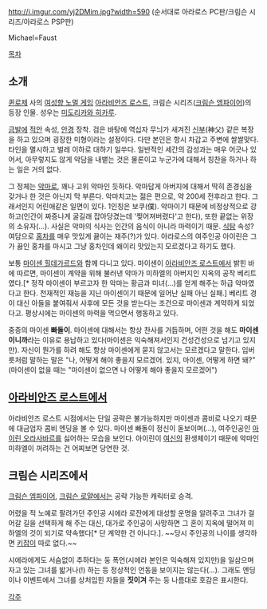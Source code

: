 http://i.imgur.com/yj2DMim.jpg?width=590
(순서대로 아라로스 PC판/크림슨 시리즈/아라로스 PSP판)

Michael=Faust

[[목차]]
== 소개 ==
[[퀸로제]] 사의 [[여성향 노멀 게임]] [[아라비안즈 로스트]], 크림슨 시리즈([[크림슨 엠파이어]])의 등장 인물. 
성우는 [[미도리카와 히카루]].

[[금발]]에 [[적안]] 속성, [[안경]] 장착. 검은 바탕에 역십자 무늬가 새겨진 [[신부]](神父) 같은 복장을 하고 있으며 굉장한 미형이라는 설정이다. 다만 본인은 항시 차갑고 주변에 쌀쌀맞다. 타인을 멸시하고 벌레 이하로 대하기 일쑤다. 일반적인 세간의 감성과는 매우 어긋나 있어서, 아무렇지도 않게 악담을 내뱉는 것은 물론이고 누군가에 대해서 칭찬을 하거나 하는 일은 거의 없다.

그 정체는 [[악마]]로, 꽤나 고위 악마인 듯하다. 악마답게 아버지에 대해서 딱히 존경심을 갖거나 한 것은 아닌지 막 부른다. 악마치고는 젊은 편으로, 약 200세 전후라고 한다. 그래서인지 어린애같은 일면이 있다. 1인칭은 보쿠(僕).
악마이기 때문에 비정상적으로 강하고(인간이 짜증나게 굴길래 잡아당겼는데 '찢어져버렸다'고 한다), 또한 끝없는 위장의 소유자(…). 사실은 악마의 식사는 인간의 음식이 아니라 마력이기 때문. [[식탐]] 속성? 
여담으로 [[홍차]]를 매우 맛있게 끓이는 재주(?)가 있다. 아라로스의 여주인공 아이린은 그가 끓인 홍차를 마시고 그냥 홍차인데 왜이리 맛있는지 모르겠다고 하기도 했다.

보통 [[마이센 힐데가르드]]와 함께 다니고 있다. 마이센이 [[아라비안즈 로스트]]에서 밝힌 바에 따르면, 마이센이 계약을 위해 불러낸 악마가 미하엘의 아버지인 지옥의 공작 베리트였다.[* 정작 마이센이 부르고자 한 악마는 황금과 미녀(…)를 얻게 해주는 하급 악마였다고 한다. 천재적인 재능을 지닌 마이센이기 때문에 일어난 실패 아닌 실패.] 베리트 경이 대신 아들을 붙여줘서 사후에 모든 것을 받는다는 조건으로 마이센과 계약하게 되었다고. 평상시에는 마이센의 마력을 먹으면서 행동하고 있다.

중증의 마이센 '''빠돌이'''. 마이센에 대해서는 항상 찬사를 거듭하며, 어떤 것을 해도 '''마이센이니까'''라는 이유로 용납하고 있다(마이센은 익숙해져서인지 건성건성으로 넘기고 있지만). 자신이 뭔가를 하려 해도 항상 마이센에게 묻지 않고서는 모르겠다고 말한다. 입버릇처럼 말하는 말은 "나, 어떻게 해야 좋을지 모르겠어. 있지, 마이센, 어떻게 하면 돼?" (마이센이 없을 때는 "마이센이 없으면 나 어떻게 해야 좋을지 모르겠어")

== [[아라비안즈 로스트]]에서 ==
아라비안즈 로스트 시점에서는 단일 공략은 불가능하지만 마이센과 콤비로 나오기 때문에 대금업자 콤비 엔딩을 볼 수 있다.
마이센 빠돌이 정신이 돋보이며(…), 여주인공인 [[아이린 오라사바르]]를 싫어하는 모습을 보인다. 아이린이 [[여신]]의 환생체이기 때문에 악마인 미하엘이 꺼려하는 건 어찌보면 당연한 것.

== 크림슨 시리즈에서 ==
[[크림슨 엠파이어]], [[크림슨 로얄]]에서는 공략 가능한 캐릭터로 승격.

어렸을 적 노예로 팔려가던 주인공 시에라 로잔에게 대성할 운명을 알려주고 그녀가 걸어갈 길을 선택하게 해 주는 대신, 대가로 주인공이 사망하면 그 혼이 지옥에 떨어져 미하엘의 것이 되기로 약속했다[* 단 계약한 건 아니다.]. ~~당시 주인공의 나이를 생각하면 [[키잡]]이 따로 없다.~~

시에라에게도 서슴없이 추하다는 둥 폭언(시에라 본인은 익숙해져 있지만)을 일삼으며 자고 있는 그녀를 밟거나(!) 하는 등 정상적인 언동을 보이지는 않는다(…). 그래도 엔딩이나 이벤트에서 그녀를 상처입힌 자들을 '''짓이겨''' 주는 등 나름대로 호감은 표시한다.


[[각주]]
